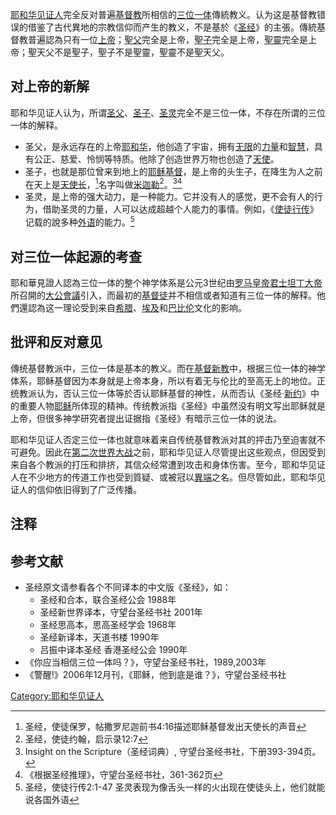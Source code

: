 {{耶和华见证人}}
{{Bible Students}}
[[耶和华见证人|耶和华见证人]]完全反对普遍[[基督教|基督教]]所相信的[[三位一体|三位一体]]傳統教义。认为这是基督教错误的借鉴了古代異地的宗教信仰而产生的教义，不是基於《[[圣经|圣经]]》的主張。傳統基督教普遍認為只有一位[[上帝|上帝]]；[[聖父|聖父]]完全是上帝，[[聖子|聖子]]完全是上帝，[[聖靈|聖靈]]完全是上帝；聖天父不是聖子，聖子不是聖靈，聖靈不是聖天父。

==对上帝的新解==
耶和华见证人认为，所谓[[圣父|圣父]]、[[圣子|圣子]]、[[圣灵|圣灵]]完全不是三位一体，不存在所谓的三位一体的解释。
*圣父，是永远存在的上帝[[耶和华|耶和华]]，他创造了宇宙，拥有[[无限|无限]]的[[力量|力量]]和[[智慧|智慧]]，具有公正、慈爱、怜悯等特质。他除了创造世界万物也创造了[[天使|天使]]。
*圣子，也就是那位曾来到地上的[[耶稣基督|耶稣基督]]，是上帝的头生子，在降生为人之前在天上是[[天使长|天使长]]，<ref>圣经，使徒保罗，帖撒罗尼迦前书4:16描述耶稣基督发出天使长的声音</ref>名字叫做[[米迦勒|米迦勒]]<ref>圣经，使徒约翰，启示录12:7</ref>。<ref>Insight on the Scripture（圣经词典）, 守望台圣经书社，下册393-394页。</ref><ref>《根据圣经推理》，守望台圣经书社，361-362页</ref>
*圣灵，是上帝的强大动力，是一种能力。它并没有人的感觉，更不会有人的行为，借助圣灵的力量，人可以达成超越个人能力的事情。例如，《[[使徒行传|使徒行传]]》记载的說多种[[說方言_(宗教)|外语]]的能力。<ref>圣经，使徒行传2:1-47 圣灵表现为像舌头一样的火出现在使徒头上，他们就能说各国外语</ref>

==对三位一体起源的考查==
{{参看|三位一体}}
耶和華見證人認為三位一体的整个神学体系是公元3世纪由[[罗马皇帝|罗马皇帝]][[君士坦丁大帝|君士坦丁大帝]]所召開的[[大公會議|大公會議]]引入，而最初的[[基督徒|基督徒]]并不相信或者知道有三位一体的解释。他們還認為这一理论受到来自[[古希腊|希腊]]、[[古埃及|埃及]]和[[古巴比伦|巴比伦]]文化的影响。

==批评和反对意见==
傳统基督教派中，三位一体是基本的教义。而在[[基督新教|基督新教]]中，根据三位一体的神学体系，耶稣基督因为本身就是上帝本身，所以有着无与伦比的至高无上的地位。正统教派认为，否认三位一体等於否认耶稣基督的神性，从而否认《圣经·[[新约|新约]]》中的重要人物[[耶稣|耶稣]]所体现的精神。传统教派指《圣经》中虽然没有明文写出耶稣就是上帝，但很多神学研究者提出证据指《圣经》有暗示三位一体的说法。

耶和华见证人否定三位一体也就意味着来自传统基督教派对其的抨击乃至迫害就不可避免。因此在[[第二次世界大战|第二次世界大战]]之前，耶和华见证人尽管提出这些观点，但因受到来自各个教派的打压和排挤，其信众经常遭到攻击和身体伤害。至今，耶和华见证人在不少地方的传道工作也受到質疑、或被冠以[[異端|異端]]之名。但尽管如此，耶和华见证人的信仰依旧得到了广泛传播。

==注释==
<div class="references-small">
<references />
</div>
==参考文献==
*圣经原文请参看各个不同译本的中文版《圣经》，如：
**圣经和合本，联合圣经公会 1988年
**圣经新世界译本，守望台圣经书社 2001年
**圣经思高本，思高圣经学会 1968年
**圣经新译本，天道书楼 1990年
**吕振中译本圣经 香港圣经公会 1990年
*《你应当相信三位一体吗？》，守望台圣经书社，1989,2003年
*《警醒!》2006年12月刊，《耶稣，他到底是谁？》，守望台圣经书社

[[Category:耶和华见证人|Category:耶和华见证人]]